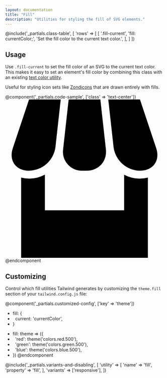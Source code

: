 ```yaml
---
layout: documentation
title: "Fill"
description: "Utilities for styling the fill of SVG elements."
---
```


@include('_partials.class-table', [
  'rows' => [
    [
      '.fill-current',
      'fill: currentColor;',
      'Set the fill color to the current text color.',
    ],
  ]
])

## Usage

Use `.fill-current` to set the fill color of an SVG to the current text color. This makes it easy to set an element's fill color by combining this class with an existing [text color utility](/docs/text-color).

Useful for styling icon sets like [Zondicons](http://www.zondicons.com/) that are drawn entirely with fills.

@component('_partials.code-sample', ['class' => 'text-center'])
<svg className="fill-current text-teal-500 inline-block h-12 w-12" xmlns="http://www.w3.org/2000/svg" viewBox="0 0 20 20">
  <path d="M18 9.87V20H2V9.87a4.25 4.25 0 0 0 3-.38V14h10V9.5a4.26 4.26 0 0 0 3 .37zM3 0h4l-.67 6.03A3.43 3.43 0 0 1 3 9C1.34 9 .42 7.73.95 6.15L3 0zm5 0h4l.7 6.3c.17 1.5-.91 2.7-2.42 2.7h-.56A2.38 2.38 0 0 1 7.3 6.3L8 0zm5 0h4l2.05 6.15C19.58 7.73 18.65 9 17 9a3.42 3.42 0 0 1-3.33-2.97L13 0z"/>
</svg>
@endcomponent

## Customizing

Control which fill utilities Tailwind generates by customizing the `theme.fill` section of your `tailwind.config.js` file:

@component('_partials.customized-config', ['key' => 'theme'])
- fill: {
- &nbsp;&nbsp;current: 'currentColor',
- }
+ fill: theme => ({
+ &nbsp;&nbsp;'red': theme('colors.red.500'),
+ &nbsp;&nbsp;'green': theme('colors.green.500'),
+ &nbsp;&nbsp;'blue': theme('colors.blue.500'),
+ })
@endcomponent

@include('_partials.variants-and-disabling', [
    'utility' => [
        'name' => 'fill',
        'property' => 'fill',
    ],
    'variants' => ['responsive'],
])
